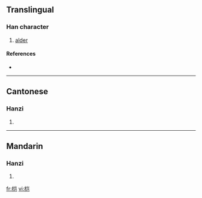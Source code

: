 {{see|榿}}
==Translingual==

===Han character===
{{Han char|rn=75|rad=木|as=06|sn=10|four=|canj=木山尸山 (DUSU)}}

# [[alder]]

====References====
* {{Han ref|kx=0526.211|hdz=21199.060|uh=6864|ud=26724}}

----

==Cantonese==

===Hanzi===
{{yue-hanzi|jyut=|y=kei1}}

# {{defn|Cantonese}}

----

==Mandarin==

===Hanzi===
{{cmn-hanzi|tra=榿|pin=[[guì]] ([[gui4]]), [[huì]] ([[hui4]]), [[qī]] ([[qi1]])|wg=kuei<sup>4</sup>, hui<sup>4</sup>, ch'i<sup>1</sup>}}

# {{defn|Mandarin}}

[[fr:桤]]
[[vi:桤]]